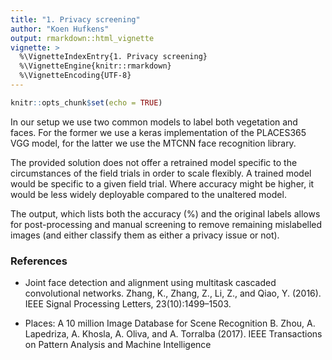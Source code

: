 ```yaml
---
title: "1. Privacy screening"
author: "Koen Hufkens"
output: rmarkdown::html_vignette
vignette: >
  %\VignetteIndexEntry{1. Privacy screening}
  %\VignetteEngine{knitr::rmarkdown}
  %\VignetteEncoding{UTF-8}
---
```


```r
knitr::opts_chunk$set(echo = TRUE)
```

In our setup we use two common models to label both vegetation and faces. For the former we use a keras implementation of the PLACES365 VGG model, for the latter we use the MTCNN face recognition library.

The provided solution does not offer a retrained model specific to the circumstances of the field trials in order to scale flexibly. A trained model would be specific to a given field trial. Where accuracy might be higher, it would be less widely deployable compared to the unaltered model.

The output, which lists both the accuracy (%) and the original labels allows for post-processing and manual screening to remove remaining mislabelled images (and either classify them as either a privacy issue or not).


### References

- Joint face detection and alignment using multitask cascaded convolutional networks. Zhang, K., Zhang, Z., Li, Z., and Qiao, Y. (2016). IEEE Signal Processing Letters, 23(10):1499–1503.

- Places: A 10 million Image Database for Scene Recognition
B. Zhou, A. Lapedriza, A. Khosla, A. Oliva, and A. Torralba (2017).
IEEE Transactions on Pattern Analysis and Machine Intelligence